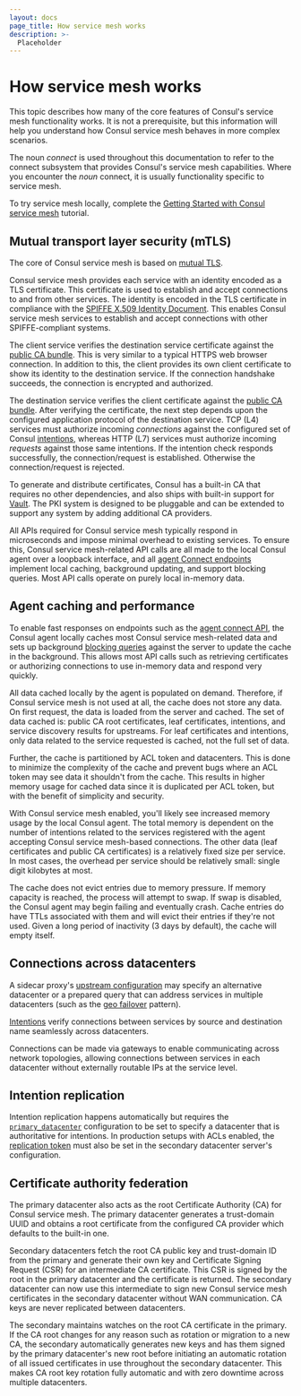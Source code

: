 ```yaml
---
layout: docs
page_title: How service mesh works
description: >-
  Placeholder
---
```


# How service mesh works

This topic describes how many of the core features of Consul's service mesh functionality works. It is not a prerequisite, but this information will help you understand how Consul service mesh behaves in more complex scenarios.

The noun _connect_ is used throughout this documentation to refer to the connect subsystem that provides Consul's service mesh capabilities. Where you encounter the _noun_ connect, it is usually functionality specific to service mesh.

To try service mesh locally, complete the [Getting Started with Consul service mesh](/consul/tutorials/kubernetes-deploy/service-mesh?utm_source=docs) tutorial.

## Mutual transport layer security (mTLS)

The core of Consul service mesh is based on [mutual TLS](https://en.wikipedia.org/wiki/Mutual_authentication).

Consul service mesh provides each service with an identity encoded as a TLS certificate. This certificate is used to establish and accept connections to and from other services. The identity is encoded in the TLS certificate in compliance with the [SPIFFE X.509 Identity Document](https://github.com/spiffe/spiffe/blob/master/standards/X509-SVID.md). This enables Consul service mesh services to establish and accept connections with other SPIFFE-compliant systems.

The client service verifies the destination service certificate against the [public CA bundle](/consul/api-docs/connect/ca#list-ca-root-certificates). This is very similar to a typical HTTPS web browser connection. In addition to this, the client provides its own client certificate to show its identity to the destination service. If the connection handshake succeeds, the connection is encrypted and authorized.

The destination service verifies the client certificate against the [public CA bundle](/consul/api-docs/connect/ca#list-ca-root-certificates). After verifying the certificate, the next step depends upon the configured application protocol of the destination service. TCP (L4) services must authorize incoming _connections_ against the configured set of Consul [intentions](/consul/docs/secure-mesh/intentions), whereas HTTP (L7) services must authorize incoming _requests_ against those same intentions. If the intention check responds successfully, the connection/request is established. Otherwise the connection/request is rejected.

To generate and distribute certificates, Consul has a built-in CA that requires no other dependencies, and also ships with built-in support for [Vault](/consul/docs/secure-mesh/certificate/vault). The PKI system is designed to be pluggable and can be extended to support any system by adding additional CA providers.

All APIs required for Consul service mesh typically respond in microseconds and impose minimal overhead to existing services. To ensure this, Consul service mesh-related API calls are all made to the local Consul agent over a loopback interface, and all [agent Connect endpoints](/consul/api-docs/agent/connect) implement local caching, background updating, and support blocking queries. Most API calls operate on purely local in-memory data.

## Agent caching and performance

To enable fast responses on endpoints such as the [agent connect API](/consul/api-docs/agent/connect), the Consul agent locally caches most Consul service mesh-related data and sets up background [blocking queries](/consul/api-docs/features/blocking) against the server to update the cache in the background. This allows most API calls such as retrieving certificates or authorizing connections to use in-memory data and respond very quickly.

All data cached locally by the agent is populated on demand. Therefore, if Consul service mesh is not used at all, the cache does not store any data. On first request, the data is loaded from the server and cached. The set of data cached is: public CA root certificates, leaf certificates, intentions, and service discovery results for upstreams. For leaf certificates and intentions, only data related to the service requested is cached, not the full set of data.

Further, the cache is partitioned by ACL token and datacenters. This is done to minimize the complexity of the cache and prevent bugs where an ACL token may see data it shouldn't from the cache. This results in higher memory usage for cached data since it is duplicated per ACL token, but with the benefit of simplicity and security.

With Consul service mesh enabled, you'll likely see increased memory usage by the local Consul agent. The total memory is dependent on the number of intentions related to the services registered with the agent accepting Consul service mesh-based connections. The other data (leaf certificates and public CA certificates) is a relatively fixed size per service. In most cases, the overhead per service should be relatively small: single digit kilobytes at most.

The cache does not evict entries due to memory pressure. If memory capacity is reached, the process will attempt to swap. If swap is disabled, the Consul agent may begin failing and eventually crash. Cache entries do have TTLs associated with them and will evict their entries if they're not used. Given a long period of inactivity (3 days by default), the cache will empty itself.

## Connections across datacenters

A sidecar proxy's [upstream configuration](/consul/docs/reference/proxy/connect-proxy#upstream-configuration-reference) may specify an alternative datacenter or a prepared query that can address services in multiple datacenters (such as the [geo failover](/consul/tutorials/developer-discovery/automate-geo-failover) pattern).

[Intentions](/consul/docs/secure-mesh/intentions) verify connections between services by source and destination name seamlessly across datacenters.

Connections can be made via gateways to enable communicating across network topologies, allowing connections between services in each datacenter without externally routable IPs at the service level.

## Intention replication

Intention replication happens automatically but requires the [`primary_datacenter`](/consul/docs/agent/config/config-files#primary_datacenter) configuration to be set to specify a datacenter that is authoritative for intentions. In production setups with ACLs enabled, the [replication token](/consul/docs/agent/config/config-files#acl_tokens_replication) must also be set in the secondary datacenter server's configuration.

## Certificate authority federation

The primary datacenter also acts as the root Certificate Authority (CA) for Consul service mesh. The primary datacenter generates a trust-domain UUID and obtains a root certificate from the configured CA provider which defaults to the built-in one.

Secondary datacenters fetch the root CA public key and trust-domain ID from the primary and generate their own key and Certificate Signing Request (CSR) for an intermediate CA certificate. This CSR is signed by the root in the primary datacenter and the certificate is returned. The secondary datacenter can now use this intermediate to sign new Consul service mesh certificates in the secondary datacenter without WAN communication. CA keys are never replicated between datacenters.

The secondary maintains watches on the root CA certificate in the primary. If the CA root changes for any reason such as rotation or migration to a new CA, the secondary automatically generates new keys and has them signed by the primary datacenter's new root before initiating an automatic rotation of all issued certificates in use throughout the secondary datacenter. This makes CA root key rotation fully automatic and with zero downtime across multiple datacenters.
